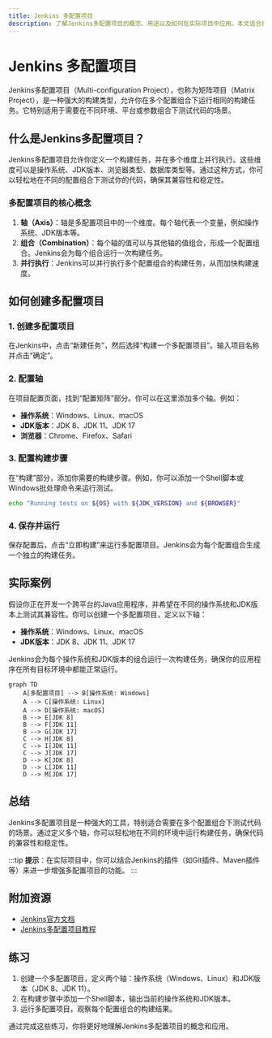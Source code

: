 ```yaml
---
title: Jenkins 多配置项目
description: 了解Jenkins多配置项目的概念、用途以及如何在实际项目中应用。本文适合初学者，包含清晰的解释、代码示例和实际案例。
---
```


# Jenkins 多配置项目

Jenkins多配置项目（Multi-configuration Project），也称为矩阵项目（Matrix Project），是一种强大的构建类型，允许你在多个配置组合下运行相同的构建任务。它特别适用于需要在不同环境、平台或参数组合下测试代码的场景。

## 什么是Jenkins多配置项目？

Jenkins多配置项目允许你定义一个构建任务，并在多个维度上并行执行。这些维度可以是操作系统、JDK版本、浏览器类型、数据库类型等。通过这种方式，你可以轻松地在不同的配置组合下测试你的代码，确保其兼容性和稳定性。

### 多配置项目的核心概念

1. **轴（Axis）**：轴是多配置项目中的一个维度。每个轴代表一个变量，例如操作系统、JDK版本等。
2. **组合（Combination）**：每个轴的值可以与其他轴的值组合，形成一个配置组合。Jenkins会为每个组合运行一次构建任务。
3. **并行执行**：Jenkins可以并行执行多个配置组合的构建任务，从而加快构建速度。

## 如何创建多配置项目

### 1. 创建多配置项目

在Jenkins中，点击“新建任务”，然后选择“构建一个多配置项目”。输入项目名称并点击“确定”。

### 2. 配置轴

在项目配置页面，找到“配置矩阵”部分。你可以在这里添加多个轴。例如：

- **操作系统**：Windows、Linux、macOS
- **JDK版本**：JDK 8、JDK 11、JDK 17
- **浏览器**：Chrome、Firefox、Safari

### 3. 配置构建步骤

在“构建”部分，添加你需要的构建步骤。例如，你可以添加一个Shell脚本或Windows批处理命令来运行测试。

```bash
echo "Running tests on ${OS} with ${JDK_VERSION} and ${BROWSER}"
```

### 4. 保存并运行

保存配置后，点击“立即构建”来运行多配置项目。Jenkins会为每个配置组合生成一个独立的构建任务。

## 实际案例

假设你正在开发一个跨平台的Java应用程序，并希望在不同的操作系统和JDK版本上测试其兼容性。你可以创建一个多配置项目，定义以下轴：

- **操作系统**：Windows、Linux、macOS
- **JDK版本**：JDK 8、JDK 11、JDK 17

Jenkins会为每个操作系统和JDK版本的组合运行一次构建任务，确保你的应用程序在所有目标环境中都能正常运行。

```mermaid
graph TD
    A[多配置项目] --> B[操作系统: Windows]
    A --> C[操作系统: Linux]
    A --> D[操作系统: macOS]
    B --> E[JDK 8]
    B --> F[JDK 11]
    B --> G[JDK 17]
    C --> H[JDK 8]
    C --> I[JDK 11]
    C --> J[JDK 17]
    D --> K[JDK 8]
    D --> L[JDK 11]
    D --> M[JDK 17]
```

## 总结

Jenkins多配置项目是一种强大的工具，特别适合需要在多个配置组合下测试代码的场景。通过定义多个轴，你可以轻松地在不同的环境中运行构建任务，确保代码的兼容性和稳定性。

:::tip
**提示**：在实际项目中，你可以结合Jenkins的插件（如Git插件、Maven插件等）来进一步增强多配置项目的功能。
:::

## 附加资源

- [Jenkins官方文档](https://www.jenkins.io/doc/)
- [Jenkins多配置项目教程](https://www.jenkins.io/doc/book/pipeline/multibranch/)

## 练习

1. 创建一个多配置项目，定义两个轴：操作系统（Windows、Linux）和JDK版本（JDK 8、JDK 11）。
2. 在构建步骤中添加一个Shell脚本，输出当前的操作系统和JDK版本。
3. 运行多配置项目，观察每个配置组合的构建结果。

通过完成这些练习，你将更好地理解Jenkins多配置项目的概念和应用。